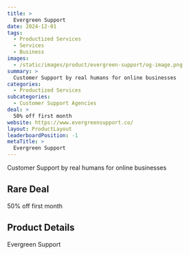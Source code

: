 ```yaml
---
title: >
  Evergreen Support
date: 2024-12-01
tags:
  - Productized Services
  - Services
  - Business
images:
  - /static/images/product/evergreen-support/og-image.png
summary: >
  Customer Support by real humans for online businesses
categories:
  - Productized Services
subcategories:
  - Customer Support Agencies
deal: >
  50% off first month
website: https://www.evergreensupport.co/
layout: ProductLayout
leaderboardPosition: -1
metaTitle: >
  Evergreen Support
---
```

Customer Support by real humans for online businesses

## Rare Deal

50% off first month

## Product Details

Evergreen Support


